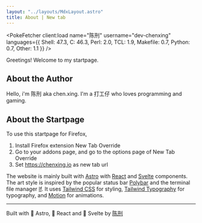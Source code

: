 ```yaml
---
layout: "../layouts/MdxLayout.astro"
title: About | New tab
---
```



<PokeFetcher client:load name="陈刑" username="dev-chenxing" languages={{ Shell: 47.3, C: 46.3, Perl: 2.0, TCL: 1.9, Makefile: 0.7, Python: 0.7, Other: 1.1 }} />

Greetings! Welcome to my startpage.

## About the Author

Hello, i'm <span class="text-yellow">陈刑</span> aka <span class="text-green">chen.xing</span>. I'm a 打工仔 who loves programming and gaming.

## About the Startpage

To use this startpage for Firefox,

1. Install Firefox extension New Tab Override
2. Go to your addons page, and go to the options page of New Tab Override
3. Set https://chenxing.io as new tab url

The website is mainly built with [Astro](https://astro.build/) with [React](https://react.dev/) and [Svelte](https://svelte.dev/) components. The art style is inspired by the popular status bar [Polybar](https://github.com/polybar/polybar) and the terminal file manager [lf](https://github.com/gokcehan/lf). It uses [Tailwind CSS](https://tailwindcss.com/) for styling, [Tailwind Typography](https://github.com/tailwindlabs/tailwindcss-typography) for typography, and [Motion](https://motion.dev) for animations.

---

Built with  Astro, <span class="text-cyan"> </span> React and <span class="text-red"></span> Svelte by [陈刑](https://github.com/dev-chenxing/startpage)
